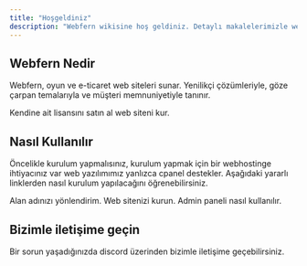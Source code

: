 ```yaml
---
title: "Hoşgeldiniz"
description: "Webfern wikisine hoş geldiniz. Detaylı makalelerimizle web sitenizi hızlı ve kolay bir şekilde kurup yapılandırabileceksiniz. Bu wiki, aklınızdaki tüm soruları yanıtlamak için hazırlandı. Aradığınız cevabı bulamazsanız, aşağıdaki bilgilerden bize ulaşabilirsiniz."
---
```


## Webfern Nedir

Webfern, oyun ve e-ticaret web siteleri sunar. Yenilikçi çözümleriyle, göze çarpan temalarıyla ve müşteri memnuniyetiyle tanınır.

<Card title="Hemen Başla" icon="rocket" horizontal="false" href="https://webfern.net.tr">
  Kendine ait lisansını satın al web siteni kur.
</Card>

## Nasıl Kullanılır

Öncelikle kurulum yapmalısınız, kurulum yapmak için bir webhostinge ihtiyacınız var web yazılımımız yanlızca cpanel destekler. Aşağıdaki yararlı linklerden nasıl kurulum yapılacağını öğrenebilirsiniz.

<Columns cols={2}>
  <Card title="Alan adı yönlendirme" icon="pen-to-square" href="/development">
    Alan adınızı yönlendirim.
  </Card>
  <Card title="Kurulum" icon="palette" href="/essentials/settings">
    Web sitenizi kurun.
  </Card>
  <Card title="Yönetim Paneli" icon="map" href="/essentials/navigation">
    Admin paneli nasıl kullanılır.
  </Card>
</Columns>

## Bizimle iletişime geçin

Bir sorun yaşadığınızda discord üzerinden bizimle iletişime geçebilirsiniz.

<Columns cols={2}>
  <Card title="Discord" icon="phone" color="#2200ff" href="/essentials/markdown">
    
  </Card>
  <Card title="Websitemiz" icon="earth-americas" color="#34ff0e" href="https://webfern.net.tr">
    
  </Card>
</Columns>